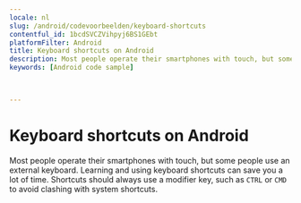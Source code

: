```yaml
---
locale: nl
slug: /android/codevoorbeelden/keyboard-shortcuts
contentful_id: 1bcdSVCZVihpyj6BS1GEbt
platformFilter: Android
title: Keyboard shortcuts on Android
description: Most people operate their smartphones with touch, but some people use an external keyboard.
keywords: [Android code sample]


	
---
```


# Keyboard shortcuts on Android

Most people operate their smartphones with touch, but some people use an external keyboard. Learning and using keyboard shortcuts can save you a lot of time. Shortcuts should always use a modifier key, such as `CTRL` or `CMD` to avoid clashing with system shortcuts.

<CodeSample id="keyboard-shortcuts" locale="nl" platform="android"/>
